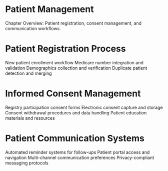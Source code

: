 # Patient Management {#sec-patient-management}

Chapter Overview: Patient registration, consent management, and communication workflows.

# Patient Registration Process

New patient enrollment workflow Medicare number integration and validation Demographics collection and verification Duplicate patient detection and merging

# Informed Consent Management

Registry participation consent forms Electronic consent capture and storage Consent withdrawal procedures and data handling Patient education materials and resources

# Patient Communication Systems

Automated reminder systems for follow-ups Patient portal access and navigation Multi-channel communication preferences Privacy-compliant messaging protocols
